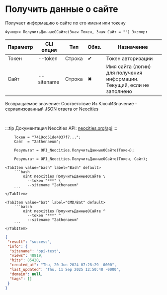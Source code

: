 ﻿---
sidebar_position: 1
description: Получить данные о сайте и другие функции для работы с Neocities в Открытом пакете интеграций - бесплатной open-source библиотеке интеграций для 1С:Предприятие 8, OneScript и CLI
keywords: [1C, 1С, 1С:Предприятие, 1С:Предприятие 8.3, API, Интеграция, Сервисы, Обмен, OneScript, CLI, Neocities]
---


# Получить данные о сайте
 Получает информацию о сайте по его имени или токену



`Функция ПолучитьДанныеОСайте(Знач Токен, Знач Сайт = "") Экспорт`

  | Параметр | CLI опция | Тип | Обяз. | Назначение |
  |-|-|-|-|-|
  | Токен | --token | Строка | &#x2714; | Токен авторизации |
  | Сайт | --sitename | Строка | &#x2716; | Имя сайта (логин) для получения информации. Текущий, если не заполнено |

  
  Возвращаемое значение:   Соответствие Из КлючИЗначение - сериализованный JSON ответа от Neocities

<br/>

:::tip
Документация Neocities API: [neocities.org/api](https://neocities.org/api)
:::
<br/>



```bsl title="Пример использования для 1С:Предприятие/OneScript"
    Токен = "7419cd51de4037f7...";
    Сайт  = "2athenaeum";

    Результат = OPI_Neocities.ПолучитьДанныеОСайте(Токен);

    Результат = OPI_Neocities.ПолучитьДанныеОСайте(Токен, Сайт);
```
    

 <Tabs>
  
    <TabItem value="bash" label="Bash" default>
        ```bash
            oint neocities ПолучитьДанныеОСайте \
              --token "***" \
              --sitename "2athenaeum"
        ```
    </TabItem>
  
    <TabItem value="bat" label="CMD/Bat" default>
        ```batch
            oint neocities ПолучитьДанныеОСайте ^
              --token "***" ^
              --sitename "2athenaeum"
        ```
    </TabItem>
</Tabs>


```json title="Результат"
{
 "result": "success",
 "info": {
  "sitename": "opi-test",
  "views": 48819,
  "hits": 85420,
  "created_at": "Thu, 20 Jun 2024 07:28:29 -0000",
  "last_updated": "Thu, 11 Sep 2025 12:50:48 -0000",
  "domain": null,
  "tags": []
 }
}
```
